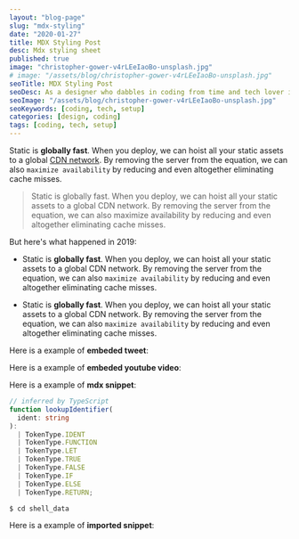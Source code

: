 ```yaml
---
layout: "blog-page"
slug: "mdx-styling"
date: "2020-01-27"
title: MDX Styling Post
desc: Mdx styling sheet
published: true
image: "christopher-gower-v4rLEeIaoBo-unsplash.jpg"
# image: "/assets/blog/christopher-gower-v4rLEeIaoBo-unsplash.jpg"
seoTitle: MDX Styling Post
seoDesc: As a designer who dabbles in coding from time and tech lover in general, I use a lot of physical and digital stuff on a daily basis.
seoImage: "/assets/blog/christopher-gower-v4rLEeIaoBo-unsplash.jpg"
seoKeywords: [coding, tech, setup]
categories: [design, coding]
tags: [coding, tech, setup]
---
```


Static is **globally fast**. When you deploy, we can hoist all your static assets to a global [CDN network](https://zeit.co/). By removing the server from the equation, we can also `maximize availability` by reducing and even altogether eliminating cache misses.

> Static is globally fast. When you deploy, we can hoist all your static assets to a global CDN network. By removing the server from the equation, we can also maximize availability by reducing and even altogether eliminating cache misses.

But here's what happened in 2019:

- Static is **globally fast**. When you deploy, we can hoist all your static assets to a global CDN network. By removing the server from the equation, we can also `maximize availability` by reducing and even altogether eliminating cache misses.

- Static is **globally fast**. When you deploy, we can hoist all your static assets to a global CDN network. By removing the server from the equation, we can also `maximize availability` by reducing and even altogether eliminating cache misses.

Here is a example of **embeded tweet**:

<Tweet id="1166443719148466177" />

Here is a example of **embeded youtube video**:

<YouTubeVid id="qMtIOlS_WAo" />

Here is a example of **mdx snippet**:

```ts
// inferred by TypeScript
function lookupIdentifier(
  ident: string
):
  | TokenType.IDENT
  | TokenType.FUNCTION
  | TokenType.LET
  | TokenType.TRUE
  | TokenType.FALSE
  | TokenType.IF
  | TokenType.ELSE
  | TokenType.RETURN;
```

```shell
$ cd shell_data
```

Here is a example of **imported snippet**:

<ImportedCode id="1" />
